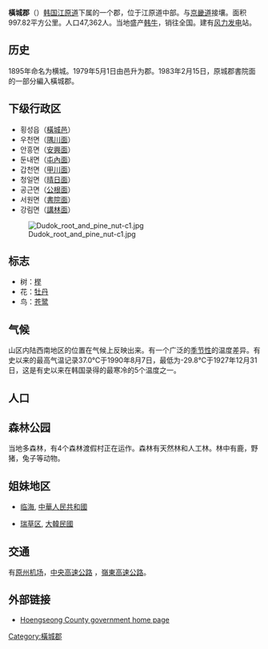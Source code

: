 {{unreferenced|time=2018-12-11T05:58:23+00:00}}
{{Infobox Settlement
| name                    = 橫城郡
| native_name             = 횡성군
| native_name_lang        = Korean
| settlement_type         = [[韩国行政区划|道轄郡]]
| translit_lang1          = [[韓語|韓語]]
| translit_lang1_type1    = [[諺文|韓文]]
| translit_lang1_info1    = 횡성군
| translit_lang1_type2    = [[朝鮮漢字|漢字]]
| translit_lang1_info2    = 橫城郡
| translit_lang1_type3    = [[文化观光部2000年式|文化观光部2000年式]]
| translit_lang1_info3    = Hoengseong-gun
| translit_lang1_type4    = [[馬科恩-賴肖爾表記法|馬科恩-賴肖爾表記法]]
| translit_lang1_info4    = Hoengsŏng-gun
| image_skyline           = Hoengseong-gun Office.JPG
| imagesize               = 
| image_caption           = 橫城郡廳
| image_map               = Gangwon-Hoengseong.svg
| map_caption             = 橫城郡在韓國及江原道的位置
| subdivision_type        = 國家
| subdivision_name        = {{ROK}}
| subdivision_type1       = 省份
| subdivision_name1       = [[江原道_(韓國)|江原道]]
| population_blank1_title = 方言
| population_blank1       = 江原道方言
| area_total_km2          = 997.82
| population_as_of        = 2001
| population_total        = 47362
| population_density_km2  = 47
| parts_type              = [[韩国行政区划|行政區劃]]
| parts                   = 1邑8面
| image_flag              = Flag of Hoengseong.svg
| blank_emblem_type       = 
}}

'''橫城郡'''（{{kor|諺=횡성군|漢=橫城郡|羅=Hoengseong gun|f=y}}）[[韩国|韩国]][[江原道_(韓國)|江原道]]下属的一个郡，位于江原道中部。与[[京畿道|京畿道]]接壤。面积997.82平方公里。人口47,362人。当地盛产[[韩牛|韩牛]]，销往全国。建有[[风力发电|风力发电]]站。

== 历史 ==
1895年命名为横城。1979年5月1日由邑升为郡。1983年2月15日，原城郡書院面的一部分編入橫城郡。

== 下级行政区 ==
*횡성읍（[[橫城邑|橫城邑]]）
*우천면（[[隅川面|隅川面]]）
*안흥면（[[安興面|安興面]]）
*둔내면（[[屯內面|屯內面]]）
*갑천면（[[甲川面|甲川面]]）
*청일면（[[晴日面|晴日面]]）
*공근면（[[公根面|公根面]]）
*서원면（[[書院面|書院面]]）
*강림면（[[講林面|講林面]]）

[[Image:Dudok_root_and_pine_nut-c1.jpg|thumb]]

== 标志 ==
*树：[[榉|榉]]
*花：[[牡丹|牡丹]] 
*鸟：[[苍鹭|苍鹭]]

== 气候 ==
山区内陆西南地区的位置在气候上反映出来。有一个广泛的[[季节性|季节性]]的温度差异。有史以来的最高气温记录37.0℃于1990年8月7日，最低为-29.8℃于1927年12月31日，这是有史以来在韩国录得的最寒冷的5个温度之一。

== 人口 ==
{{Fact|该地人口呈下降趋势。以致学校收不到多少学生。一些学校关闭。当地政府宣布提供学生学费。}}

== 森林公园 ==
当地多森林，有4个森林渡假村正在运作。森林有天然林和人工林。林中有鹿，野猪，兔子等动物。

== 姐妹地区 ==
*{{flagicon|PRC}} [[临海|临海]], [[中華人民共和國|中華人民共和國]]
*{{flagicon|KOR}} [[瑞草区|瑞草区]], [[大韓民國|大韓民國]]

== 交通 ==
有[[原州机场|原州机场]]，[[中央高速公路|中央高速公路]] ，[[嶺東高速公路|嶺東高速公路]]。 

==外部链接==
* [https://web.archive.org/web/20051019123430/http://hsg.go.kr/eng/ Hoengseong County government home page] {{en icon}}

{{江原道行政區劃 (韓國)}}
{{coord|37.4897222322|N|127.98750001|E|source:ruwiki_region:KR_type:city(47362)|format=dms|display=title}}
{{DEFAULTSORT:Hoengseong-gun}}
[[Category:橫城郡|Category:橫城郡]]